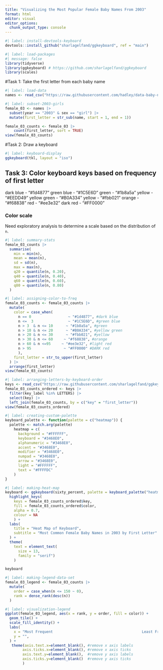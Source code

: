 ```yaml
---
title: "Visualizing the Most Popular Female Baby Names From 2003"
format: html
editor: visual
editor_options: 
  chunk_output_type: console
---
```


```r
#| label: install-devtools-keyboard
devtools::install_github("sharlagelfand/ggkeyboard", ref = "main")
```

```r
#| label: load-packages
#| message: false
library(tidyverse)
library(ggkeyboard) # https://github.com/sharlagelfand/ggkeyboard
library(scales)
```

#Task 1: Take the first letter from each baby name 

```r
#| label: load-data
names <- read_csv("https://raw.githubusercontent.com/hadley/data-baby-names/master/baby-names.csv")
```

```r
#| label: subset-2003-girls
female_03 <- names |>
  subset(year == "2003" & sex == "girl") |>
  mutate(first_letter = str_sub(name, start = 1, end = 1)) 

female_03_counts <- female_03 |>
    count(first_letter, sort = TRUE)
view(female_03_counts)
```

#Task 2: Draw a keyboard 

```r
#| label: keyboard-display
ggkeyboard(tkl, layout = "iso")
```

## Task 3: Color keyboard keys based on frequency of first letter

dark blue - "#1d4877"
green blue - "#1C5E6D"
green - "#1b8a5a"
yellow - "#EEDD49"
yellow green - "#B0A334"
yellow - "#fbb021"
orange - "#f68838"
red - "#ee3e32"
dark red - "#FF0000"

### Color scale

Need exploratory analysis to determine a scale based on the distribution of `n`.

```r
#| label: summary-stats
female_03_counts |>
  summarise(
    min = min(n),
    mean = mean(n),
    sd = sd(n),
    max = max(n),
    q20 = quantile(n, 0.20),
    q40 = quantile(n, 0.40),
    q60 = quantile(n, 0.60),
    q80 = quantile(n, 0.80)
  )
```

```r
#| label: assigning-color-to-freq
female_03_counts <- female_03_counts |>
  mutate(
    color = case_when(
      n == 0                 ~ "#1d4877", #dark blue
      n <=  3                ~ "#1C5E6D", #green blue
      n > 3  & n <= 10      ~ "#1b8a5a", #green
      n > 10 & n <= 20      ~ "#B0A334", #yellow green
      n > 20 & n <= 30      ~ "#fbb021", #yellow
      n > 30 & n <= 60     ~ "#f68838", #orange
      n > 60 & n <=95     ~ "#ee3e32", #light red
      n > 95               ~ "#FF0000" #DARK red
      ),
    first_letter = str_to_upper(first_letter)
  ) |>
  arrange(first_letter)
view(female_03_counts)

```

```r
#| label: arranging-letters-by-keyboard-order
keys <- read_csv("https://raw.githubusercontent.com/sharlagelfand/ggkeyboard/061f0d9084d76d576200e81439311983e1d50d93/data-raw/sixty_percent.csv")
female_03_counts_ordered <- keys |>
  filter(key_label %in% LETTERS) |>
  select(key) |>
  left_join(female_03_counts, by = c("key" = "first_letter"))
view(female_03_counts_ordered)
```


```r
#| label: creating-custom-palette
keyboard_palette <- function(palette = c("heatmap")) {
  palette <- match.arg(palette)
    heatmap = c(
      background = "#FFFFFF",
      keyboard = "#3468E0",
      alphanumeric = "#3468E0",
      accent = "#3468E0",
      modifier = "#3468E0",
      numpad = "#3468E0",
      arrow = "#3468E0",
      light = "#FFFFFF",
      text = "#FFFFDC"
    )
}
```

```r
#| label: making-heat-map
keyboard <- ggkeyboard(sixty_percent, palette = keyboard_palette("heatmap")) |>
  highlight_keys(
    keys = female_03_counts_ordered$key, 
    fill = female_03_counts_ordered$color, 
    alpha = 0.7, 
    colour = NA
    ) +
  labs(
    title = "Heat Map of Keyboard", 
    subtitle = "Most Common Female Baby Names in 2003 by First Letter"
  ) + 
  theme(
    text = element_text(
      size = 13,  
      family = "serif")
    )

keyboard
```

```r
#| label: making-legend-data-set
female_03_legend <- female_03_counts |>
  mutate(
    order = case_when(n <= 150 ~ 0),
    rank = dense_rank(desc(n))
  ) 
```

```r
#| label: visualization-legend
ggplot(female_03_legend, aes(x = rank, y = order, fill = color)) +
  geom_tile() +
  scale_fill_identity() +
  labs(
    x = "Most Frequent                                         Least Frequent",
    y = "",
  ) + 
   theme(axis.text.x=element_blank(), #remove x axis labels
        axis.ticks.x=element_blank(), #remove x axis ticks
        axis.text.y=element_blank(),  #remove y axis labels
        axis.ticks.y=element_blank()  #remove y axis ticks
        )
```

